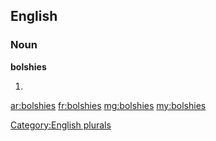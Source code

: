 ==English==

===Noun===
'''bolshies'''

# {{plural of|[[bolshie]]}}

[[Category:English plurals]]

[[ar:bolshies]]
[[fr:bolshies]]
[[mg:bolshies]]
[[my:bolshies]]
